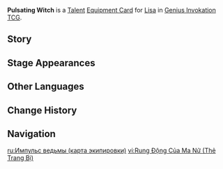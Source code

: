 {{About|the [[Genius Invokation TCG]] Equipment Card|[[Lisa]]'s Constellation 6|Pulsating Witch}}
{{Genius Invokation TCG Infobox
|title     = Pulsating Witch
|id        = 214091
|image     = Pulsating Witch Equipment Card.png
|type      = Equipment Card
|group     = Talent
|character = Lisa
|effect    = After you switch to '''Lisa''', who has this card equipped: Attach '''Conductive''' to the opposing active character. (Once per Round)<br><br>'''Conductive'''<br>This status starts with 2 stacks of Conductive. When attached repeatedly, Conductive stack +1. Conductive can be stacked to a maximum of 4 stacks.<br>'''End Phase:''' Accumulate 1 stack of Conductive.<br>'''When the character attached with Conductive takes DMG from [[Violet Arc (Character Card Skill)|Violet Arc]] or [[Lightning Rose (Summon)|Lightning Rose]]:''' Remove this status and DMG +1 for each stack of Conductive.
|matching  = 1
|element   = Electro
|source1   = Achieve victory within 6 Rounds in [[Genius Invokation TCG/Stage/Lisa/Friendly Fracas|Friendly Fracas (Lisa)]]
|source2   = Win with less than 2 characters defeated in [[Genius Invokation TCG/Stage/Lisa/Friendly Fracas|Friendly Fracas (Lisa)]]
}}
'''Pulsating Witch''' is a [[Talent Card|Talent]] [[Equipment Card]] for [[Lisa (Character Card)|Lisa]] in [[Genius Invokation TCG]].

==Story==
{{Description|As a Librarian who has read through tens of thousands of volumes, of course it's trivial for me to remember how to win...|title=Lisa: Pulsating Witch}}

==Stage Appearances==
{{Genius Invokation TCG Stage Appearances}}

==Other Languages==
{{Other Languages|Transclude=Pulsating Witch}}

==Change History==
{{Change History|4.0}}

==Navigation==
{{Genius Invokation TCG Navbox|Equipment Card}}

[[ru:Импульс ведьмы (карта экипировки)]]
[[vi:Rung Động Của Ma Nữ (Thẻ Trang Bị)]]